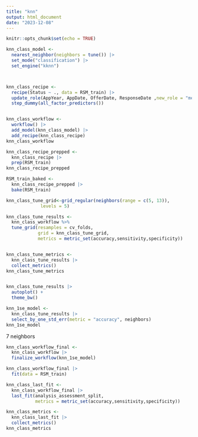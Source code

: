 ```yaml
---
title: "knn"
output: html_document
date: "2023-12-08"
---
```


```r
knitr::opts_chunk$set(echo = TRUE)
```


```r
knn_class_model <- 
  nearest_neighbor(neighbors = tune()) |>  
  set_mode("classification") |>                
  set_engine("kknn")  



knn_class_recipe <- 
  recipe(Status ~ ., data = RSM_train) |>
  update_role(AppYear, AppDate, OfferDate, ResponseDate ,new_role = "metadata" ) |>
  step_dummy(all_factor_predictors()) 


knn_class_workflow <-
  workflow() |> 
  add_model(knn_class_model) |> 
  add_recipe(knn_class_recipe)
knn_class_workflow
```

```r
knn_class_recipe_prepped <- 
  knn_class_recipe |> 
  prep(RSM_train)
knn_class_recipe_prepped

RSM_train_baked <- 
  knn_class_recipe_prepped |> 
  bake(RSM_train)
```


```r
knn_class_tune_grid<-grid_regular(neighbors(range = c(5, 13)), 
             levels = 5)

knn_class_tune_results <- 
  knn_class_workflow %>%
  tune_grid(resamples = cv_folds,
            grid = knn_class_tune_grid,
            metrics = metric_set(accuracy,sensitivity,specificity))


knn_class_tune_metrics <- 
  knn_class_tune_results |> 
  collect_metrics()
knn_class_tune_metrics


knn_class_tune_results |> 
  autoplot() +
  theme_bw()

```

```r
knn_1se_model <- 
  knn_class_tune_results |> 
  select_by_one_std_err(metric = "accuracy", neighbors)
knn_1se_model
```

7 neighbors
```r
knn_class_workflow_final <- 
  knn_class_workflow |> 
  finalize_workflow(knn_1se_model)

knn_class_workflow_final |> 
  fit(data = RSM_train)

knn_class_last_fit <- 
  knn_class_workflow_final |> 
  last_fit(analysis_assessment_split, 
           metrics = metric_set(accuracy,sensitivity,specificity))

knn_class_metrics <- 
  knn_class_last_fit |> 
  collect_metrics()
knn_class_metrics
```